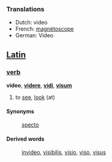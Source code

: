 ===Translations===

*Dutch: video
*French: [[magnétoscope]]
*German: Video
==[[Latin]]==
===[[verb]]===
'''video''', '''[[videre]]''', '''[[vidi]]''', '''[[visum]]'''

# to [[see]], [[look]] (at)

====Synonyms====
: [[specto]]
====Derived words====
: [[invideo]], [[visibilis]], [[visio]], [[viso]], [[visus]]